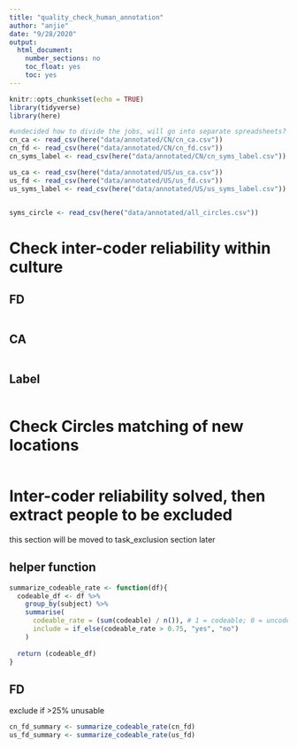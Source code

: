```yaml
---
title: "quality_check_human_annotation"
author: "anjie"
date: "9/28/2020"
output: 
  html_document:
    number_sections: no
    toc_float: yes
    toc: yes
---
```


```r
knitr::opts_chunk$set(echo = TRUE)
library(tidyverse)
library(here)

#undecided how to divide the jobs, will go into separate spreadsheets? 
cn_ca <- read_csv(here("data/annotated/CN/cn_ca.csv"))
cn_fd <- read_csv(here("data/annotated/CN/cn_fd.csv"))
cn_syms_label <- read_csv(here("data/annotated/CN/cn_syms_label.csv"))

us_ca <- read_csv(here("data/annotated/US/us_ca.csv"))
us_fd <- read_csv(here("data/annotated/US/us_fd.csv"))
us_syms_label <- read_csv(here("data/annotated/US/us_syms_label.csv"))


syms_circle <- read_csv(here("data/annotated/all_circles.csv"))
```

# Check inter-coder reliability within culture 
## FD
```r

```

## CA 
```r

```

## Label 
```r

```

# Check Circles matching of new locations 
```r

```

# Inter-coder reliability solved, then extract people to be excluded 
this section will be moved to task_exclusion section later 

## helper function 
```r
summarize_codeable_rate <- function(df){
  codeable_df <- df %>% 
    group_by(subject) %>% 
    summarise(
      codeable_rate = (sum(codeable) / n()), # 1 = codeable; 0 = uncodeable
      include = if_else(codeable_rate > 0.75, "yes", "no")
    )
  
  return (codeable_df)
}
```


## FD
exclude if >25% unusable 
```r
cn_fd_summary <- summarize_codeable_rate(cn_fd)
us_fd_summary <- summarize_codeable_rate(us_fd)
```





